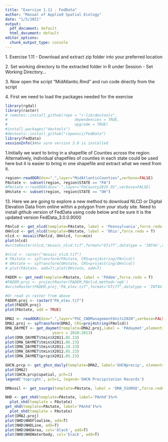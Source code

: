 ```yaml
---
title: "Exercise 1.11 - FedData"
author: "Manual of Applied Spatial Ecology"
date: "1/5/2021"
output: 
  pdf_document: default
  html_document: default
editor_options: 
  chunk_output_type: console
---
```

1\. Exercise 1.11 - Download and extract zip folder into your preferred location

2\. Set working directory to the extracted folder in R under Session - Set Working Directory...

3\. Now open the script "MidAtlantic.Rmd" and run code directly from the script

4\. First we need to load the packages needed for the exercise
```r
library(rgdal)
library(raster)
# remotes::install_github(repo = "r-lib/devtools",
#                              dependencies = TRUE,
#                              upgrade = TRUE)
#install.packages("devtools")
#devtools::install_github("ropensci/FedData")
library(FedData)
sessionInfo()#be sure version 3.0 is installed
```
1\.Initially we want to bring in a shapefile of Counties across the region. Alternatively, individual shapefiles of counties in each state could be used here but it is easier to bring in one shapefile and extract what we need from it.
```r
region<-readOGR(dsn=".",layer="MidAtlanticCounties",verbose=FALSE)
PAstate <- subset(region, region$STATE == "PA")
#PAstate <-readOGR(dsn=".",layer="PaCounty2019_05",verbose=FALSE)
OHstate <- subset(region, region$STATE == "OH")

```
13\. Here we are going to explore a new method to download NLCD or Digital Elevation Data from online within a polygon from your study site. Need to install github version of FedData using code below and be sure it is the updated version FedData_3.0.0.9000
```r
PAnlcd <- get_nlcd(template=PAstate, label = 'Pennsylvania',force.redo = T)
OHnlcd <- get_nlcd(template=OHstate, label = 'Ohio',force.redo = T)
nlcd <- mosaic(PAnlcd, OHnlcd, fun=min)
plot(nlcd)
#writeRaster(nlcd,"mosaic_nlcd.tif",format="GTiff",datatype = 'INT4U',overwrite=T)

#nlcd <- raster("mosaic_nlcd.tif")
# PAstate <- spTransform(PAstate, CRS=proj4string(PAnlcd))
# OHstate <- spTransform(OHstate, CRS=proj4string(OHnlcd))
# plot(PAstate, add=T);plot(OHstate, add=T)

PADEM <- get_ned(template=PAstate, label = 'PAdem',force.redo = T)
#PADEM.proj <- projectRaster(PADEM,PAnlcd,method='ngb')
#writeRaster(PADEM.proj,"PA_elev.tif",format="GTiff",datatype = 'INT4U',overwrite=T)

#Or read in raster from above
PADEM.proj <- raster("PA_elev.tif")
plot(PADEM.proj)
plot(PAstate, add = TRUE)
```


```r
DMA2 <- readOGR(dsn=".",layer="PGC_CWDManagementUnits2020",verbose=FALSE)
DMA2.proj <- spTransform(DMA2, CRS=proj4string(PAnlcd))
DMA_DAYMET <- get_daymet(template=DMA2.proj,label = 'PAdaymet',elements = c('prcp','tmin','tmax'),
                     years = 2010:2013)
plot(DMA_DAYMET$tmin$X2011.05.23)
plot(DMA_DAYMET$tmin$X2011.06.23)
plot(DMA_DAYMET$tmin$X2011.10.23)
plot(DMA_DAYMET$tmin$X2012.05.23)
plot(DMA_DAYMET$prcp$X2011.05.23)

GHCN.prcp <- get_ghcn_daily(template=DMA2, label='GHCNprecip', elements=c('prcp'))
plot(DMA2)
plot(GHCN.prcp$spatial, pch=1)
legend('topright', pch=1, legend='GHCN Precipitation Records')
```


```r
DMAsoil <- get_ssurgo(template=PAstate, label = 'DMA_SSURGO',force.redo = T) 


```

```r
NHD <- get_nhd(template=PAstate, label='PAnhd')%>%
  plot_nhd(template = PAstate)
get_nhd(template=PAstate, label='PAnhd')%>%
  plot_nhd(template = PAstate)
plot(DMA2.proj)
plot(NHD$NHDFlowline, add=T)
plot(NHD$NHDLine, add=T)
plot(NHD$NHDArea, col='black', add=T)
plot(NHD$NHDWaterbody, col='black', add=T)
```


